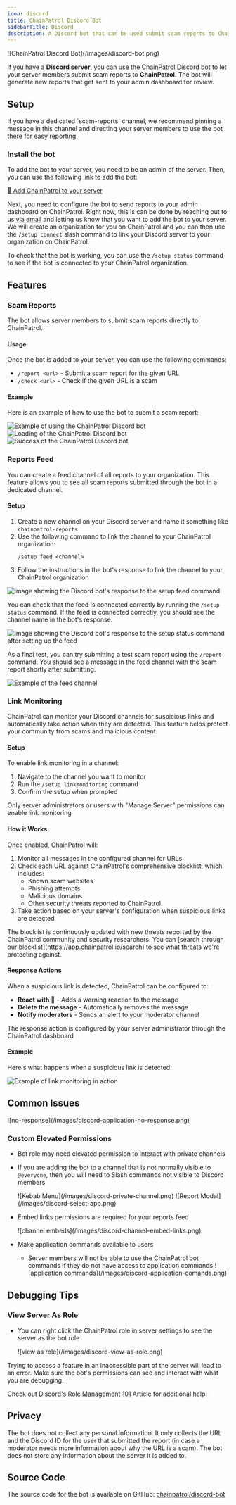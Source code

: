```yaml
---
icon: discord
title: ChainPatrol Discord Bot
sidebarTitle: Discord
description: A Discord bot that can be used submit scam reports to ChainPatrol
---
```


<Frame>![ChainPatrol Discord Bot](/images/discord-bot.png)</Frame>

If you have a **Discord server**, you can use the [ChainPatrol Discord bot](https://chainpatrol.com/bot)
to let your server members submit scam reports to **ChainPatrol**. The bot will generate new
reports that get sent to your admin dashboard for review.

## Setup

<Tip>
  If you have a dedicated `scam-reports` channel, we recommend pinning a message
  in this channel and directing your server members to use the bot there for
  easy reporting
</Tip>

### Install the bot

To add the bot to your server, you need to be an admin of the server. Then, you
can use the following link to add the bot:

[🚀 Add ChainPatrol to your server](https://chainpatrol.com/bot/install)

Next, you need to configure the bot to send reports to your admin dashboard on ChainPatrol. Right now,
this is can be done by reaching out to us [via email](mailto:support@chainpatrol.io?subject=%5BDiscord%20Bot%5D%20Setup%20integration%20with%20ChainPatrol&body=Hi,%20I%20would%20like%20to%20link%20the%20Discord%20bot%20to%20my%20ChainPatrol%20account%20as%20described%20here:%20https://chainpatrol.io/docs/general/discord-bot.%0A%0AThanks!)
and letting us know that you want to add the bot to your server. We will create an organization
for you on ChainPatrol and you can then use the `/setup connect` slash command to link your Discord server
to your organization on ChainPatrol.

To check that the bot is working, you can use the `/setup status` command to see if the bot is
connected to your ChainPatrol organization.

## Features

### Scam Reports

The bot allows server members to submit scam reports directly to ChainPatrol.

#### Usage

Once the bot is added to your server, you can use the following commands:

- `/report <url>` - Submit a scam report for the given URL
- `/check <url>` - Check if the given URL is a scam

#### Example

Here is an example of how to use the bot to submit a scam report:

![Example of using the ChainPatrol Discord bot](/images/discord-bot-prompt.png)
![Loading of the ChainPatrol Discord bot](/images/discord-bot-loading.png)
![Success of the ChainPatrol Discord bot](/images/discord-bot-success.png)

### Reports Feed

You can create a feed channel of all reports to your organization. This feature allows you to see all scam reports submitted through the bot in a dedicated channel.

#### Setup

1. Create a new channel on your Discord server and name it something like `chainpatrol-reports`
2. Use the following command to link the channel to your ChainPatrol organization:
   ```
   /setup feed <channel>
   ```
3. Follow the instructions in the bot's response to link the channel to your ChainPatrol organization

![Image showing the Discord bot's response to the setup feed command](/images/discord-bot-feed-setup.png)

You can check that the feed is connected correctly by running the `/setup status` command. If the
feed is connected correctly, you should see the channel name in the bot's response.

![Image showing the Discord bot's response to the setup status command after setting up the feed](/images/discord-bot-feed-status.png)

As a final test, you can try submitting a test scam report using the `/report` command. You should see a message
in the feed channel with the scam report shortly after submitting.

![Example of the feed channel](/images/discord-bot-feed.png)

### Link Monitoring

ChainPatrol can monitor your Discord channels for suspicious links and automatically take action when they are detected. This feature helps protect your community from scams and malicious content.

#### Setup

To enable link monitoring in a channel:

1. Navigate to the channel you want to monitor
2. Run the `/setup linkmonitoring` command
3. Confirm the setup when prompted

<Tip>
  Only server administrators or users with "Manage Server" permissions can
  enable link monitoring
</Tip>

#### How it Works

Once enabled, ChainPatrol will:

1. Monitor all messages in the configured channel for URLs
2. Check each URL against ChainPatrol's comprehensive blocklist, which includes:
   - Known scam websites
   - Phishing attempts
   - Malicious domains
   - Other security threats reported to ChainPatrol
3. Take action based on your server's configuration when suspicious links are detected

<Tip>
  The blocklist is continuously updated with new threats reported by the
  ChainPatrol community and security researchers. You can [search through our
  blocklist](https://app.chainpatrol.io/search) to see what threats we're
  protecting against.
</Tip>

#### Response Actions

When a suspicious link is detected, ChainPatrol can be configured to:

- **React with 🚨** - Adds a warning reaction to the message
- **Delete the message** - Automatically removes the message
- **Notify moderators** - Sends an alert to your moderator channel

<Tip>
  The response action is configured by your server administrator through the
  ChainPatrol dashboard
</Tip>

#### Example

Here's what happens when a suspicious link is detected:

![Example of link monitoring in action](/images/discord-bot-link-monitoring.png)

## Common Issues

<Frame>![no-response](/images/discord-application-no-response.png)</Frame>

### Custom Elevated Permissions

- Bot role may need elevated permission to interact with private channels

- If you are adding the bot to a channel that is not normally visible to `@everyone`, then you will need to
  Slash commands not visible to Discord members

  <CardGroup cols={2}>
    <Card title="Private Channel Permissions" icon="square-1">
      <Frame>![Kebab Menu](/images/discord-private-channel.png)</Frame>
    </Card>
    <Card title="Adding ChainPatrol Bot" icon="square-2">
      <Frame>![Report Modal](/images/discord-select-app.png)</Frame>
    </Card>
  </CardGroup>

- Embed links permissions are required for your reports feed

  <Frame>![channel embeds](/images/discord-channel-embed-links.png)</Frame>

- Make application commands available to users
  - Server members will not be able to use the ChainPatrol bot commands if they do not have access to application commands
    <Frame>
      ![application commands](/images/discord-application-comands.png)
    </Frame>

## Debugging Tips

### View Server As Role

- You can right click the ChainPatrol role in server settings to see the server as the bot role

  <Frame>![view as role](/images/discord-view-as-role.png)</Frame>

<Tip>
  Trying to access a feature in an inaccessible part of the server will lead to
  an error. Make sure the bot's permissions can see and interact with what you
  are debugging.

Check out [Discord's Role Management 101](https://support.discord.com/hc/en-us/articles/214836687-Role-Management-101) Article for additional help!

</Tip>

## Privacy

The bot does not collect any personal information. It only collects the URL and
the Discord ID for the user that submitted the report (in case a moderator needs
more information about why the URL is a scam). The bot does not store any information
about the server it is added to.

## Source Code

The source code for the bot is available on GitHub:
[chainpatrol/discord-bot](https://github.com/chainPatrol/discord-bot)
